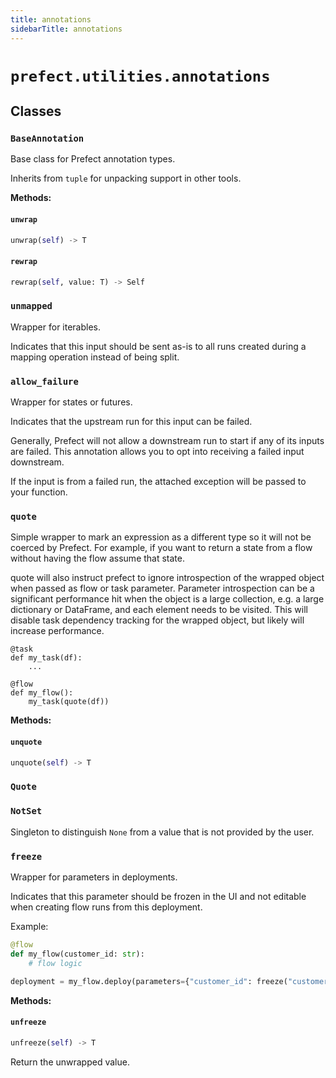 ```yaml
---
title: annotations
sidebarTitle: annotations
---
```


# `prefect.utilities.annotations`

## Classes

### `BaseAnnotation` <sup><a href="https://github.com/PrefectHQ/prefect/blob/main/src/prefect/utilities/annotations.py#L12" target="_blank"><Icon icon="github" size="14" /></a></sup>


Base class for Prefect annotation types.

Inherits from `tuple` for unpacking support in other tools.


**Methods:**

#### `unwrap` <sup><a href="https://github.com/PrefectHQ/prefect/blob/main/src/prefect/utilities/annotations.py#L27" target="_blank"><Icon icon="github" size="14" /></a></sup>

```python
unwrap(self) -> T
```

#### `rewrap` <sup><a href="https://github.com/PrefectHQ/prefect/blob/main/src/prefect/utilities/annotations.py#L30" target="_blank"><Icon icon="github" size="14" /></a></sup>

```python
rewrap(self, value: T) -> Self
```

### `unmapped` <sup><a href="https://github.com/PrefectHQ/prefect/blob/main/src/prefect/utilities/annotations.py#L42" target="_blank"><Icon icon="github" size="14" /></a></sup>


Wrapper for iterables.

Indicates that this input should be sent as-is to all runs created during a mapping
operation instead of being split.


### `allow_failure` <sup><a href="https://github.com/PrefectHQ/prefect/blob/main/src/prefect/utilities/annotations.py#L55" target="_blank"><Icon icon="github" size="14" /></a></sup>


Wrapper for states or futures.

Indicates that the upstream run for this input can be failed.

Generally, Prefect will not allow a downstream run to start if any of its inputs
are failed. This annotation allows you to opt into receiving a failed input
downstream.

If the input is from a failed run, the attached exception will be passed to your
function.


### `quote` <sup><a href="https://github.com/PrefectHQ/prefect/blob/main/src/prefect/utilities/annotations.py#L70" target="_blank"><Icon icon="github" size="14" /></a></sup>


Simple wrapper to mark an expression as a different type so it will not be coerced
by Prefect. For example, if you want to return a state from a flow without having
the flow assume that state.

quote will also instruct prefect to ignore introspection of the wrapped object
when passed as flow or task parameter. Parameter introspection can be a
significant performance hit when the object is a large collection,
e.g. a large dictionary or DataFrame, and each element needs to be visited. This
will disable task dependency tracking for the wrapped object, but likely will
increase performance.

```
@task
def my_task(df):
    ...

@flow
def my_flow():
    my_task(quote(df))
```


**Methods:**

#### `unquote` <sup><a href="https://github.com/PrefectHQ/prefect/blob/main/src/prefect/utilities/annotations.py#L94" target="_blank"><Icon icon="github" size="14" /></a></sup>

```python
unquote(self) -> T
```

### `Quote` <sup><a href="https://github.com/PrefectHQ/prefect/blob/main/src/prefect/utilities/annotations.py#L99" target="_blank"><Icon icon="github" size="14" /></a></sup>

### `NotSet` <sup><a href="https://github.com/PrefectHQ/prefect/blob/main/src/prefect/utilities/annotations.py#L109" target="_blank"><Icon icon="github" size="14" /></a></sup>


Singleton to distinguish `None` from a value that is not provided by the user.


### `freeze` <sup><a href="https://github.com/PrefectHQ/prefect/blob/main/src/prefect/utilities/annotations.py#L115" target="_blank"><Icon icon="github" size="14" /></a></sup>


Wrapper for parameters in deployments.

Indicates that this parameter should be frozen in the UI and not editable
when creating flow runs from this deployment.

Example:
```python
@flow
def my_flow(customer_id: str):
    # flow logic

deployment = my_flow.deploy(parameters={"customer_id": freeze("customer123")})
```


**Methods:**

#### `unfreeze` <sup><a href="https://github.com/PrefectHQ/prefect/blob/main/src/prefect/utilities/annotations.py#L139" target="_blank"><Icon icon="github" size="14" /></a></sup>

```python
unfreeze(self) -> T
```

Return the unwrapped value.


